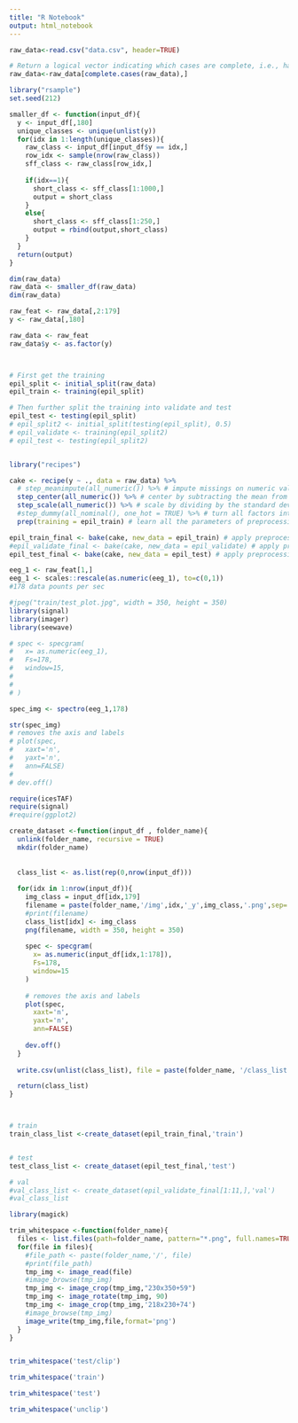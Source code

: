 ---
title: "R Notebook"
output: html_notebook
---

```{r}
raw_data<-read.csv("data.csv", header=TRUE)
```

```{r}
# Return a logical vector indicating which cases are complete, i.e., have no missing values
raw_data<-raw_data[complete.cases(raw_data),]
```

```{r}
library("rsample")
set.seed(212)

smaller_df <- function(input_df){
  y <- input_df[,180]
  unique_classes <- unique(unlist(y))
  for(idx in 1:length(unique_classes)){
    raw_class <- input_df[input_df$y == idx,]
    row_idx <- sample(nrow(raw_class))
    sff_class <- raw_class[row_idx,]
    
    if(idx==1){
      short_class <- sff_class[1:1000,]
      output = short_class
    }
    else{
      short_class <- sff_class[1:250,]
      output = rbind(output,short_class)
    }
  }
  return(output)
}

dim(raw_data)
raw_data <- smaller_df(raw_data)
dim(raw_data)
```

```{r}
raw_feat <- raw_data[,2:179]
y <- raw_data[,180]
```


```{r}

raw_data <- raw_feat
raw_data$y <- as.factor(y)



# First get the training
epil_split <- initial_split(raw_data)
epil_train <- training(epil_split)

# Then further split the training into validate and test
epil_test <- testing(epil_split)
# epil_split2 <- initial_split(testing(epil_split), 0.5)
# epil_validate <- training(epil_split2)
# epil_test <- testing(epil_split2)


library("recipes")

cake <- recipe(y ~ ., data = raw_data) %>%
  # step_meanimpute(all_numeric()) %>% # impute missings on numeric values with the mean
  step_center(all_numeric()) %>% # center by subtracting the mean from all numeric features
  step_scale(all_numeric()) %>% # scale by dividing by the standard deviation on all numeric features
  #step_dummy(all_nominal(), one_hot = TRUE) %>% # turn all factors into a one-hot coding
  prep(training = epil_train) # learn all the parameters of preprocessing on the training data

epil_train_final <- bake(cake, new_data = epil_train) # apply preprocessing to training data
#epil_validate_final <- bake(cake, new_data = epil_validate) # apply preprocessing to validation data
epil_test_final <- bake(cake, new_data = epil_test) # apply preprocessing to testing data


```







```{r}

eeg_1 <- raw_feat[1,]
eeg_1 <- scales::rescale(as.numeric(eeg_1), to=c(0,1))
#178 data pounts per sec

#jpeg("train/test_plot.jpg", width = 350, height = 350)
library(signal)
library(imager)
library(seewave)

# spec <- specgram(
#   x= as.numeric(eeg_1),
#   Fs=178,
#   window=15,
#   
# 
# )

spec_img <- spectro(eeg_1,178)

str(spec_img)
# removes the axis and labels
# plot(spec,
#   xaxt='n',
#   yaxt='n',
#   ann=FALSE)
# 
# dev.off()
```


```{r}
require(icesTAF)
require(signal)
#require(ggplot2)

create_dataset <-function(input_df , folder_name){
  unlink(folder_name, recursive = TRUE)
  mkdir(folder_name)
  
  
  class_list <- as.list(rep(0,nrow(input_df)))
  
  for(idx in 1:nrow(input_df)){
    img_class = input_df[idx,179]
    filename = paste(folder_name,'/img',idx,'_y',img_class,'.png',sep='')
    #print(filename)
    class_list[idx] <- img_class
    png(filename, width = 350, height = 350)
  
    spec <- specgram(
      x= as.numeric(input_df[idx,1:178]),
      Fs=178,
      window=15
    )
    
    # removes the axis and labels
    plot(spec,
      xaxt='n',
      yaxt='n',
      ann=FALSE)
    
    dev.off()
  }
  
  write.csv(unlist(class_list), file = paste(folder_name, '/class_list.csv', sep=''))

  return(class_list)
}



# train
train_class_list <-create_dataset(epil_train_final,'train')


# test
test_class_list <- create_dataset(epil_test_final,'test')

# val
#val_class_list <- create_dataset(epil_validate_final[1:11,],'val')
#val_class_list
```

```{r}
library(magick)

trim_whitespace <-function(folder_name){
  files <- list.files(path=folder_name, pattern="*.png", full.names=TRUE, recursive=FALSE)
  for(file in files){
    #file_path <- paste(folder_name,'/', file)
    #print(file_path)
    tmp_img <- image_read(file)
    #image_browse(tmp_img)
    tmp_img <- image_crop(tmp_img,"230x350+59")
    tmp_img <- image_rotate(tmp_img, 90)
    tmp_img <- image_crop(tmp_img,'218x230+74')
    #image_browse(tmp_img)
    image_write(tmp_img,file,format='png')
  }
}


trim_whitespace('test/clip')


```
```{r}
trim_whitespace('train')

```

```{r}
trim_whitespace('test')
```

```{r}
trim_whitespace('unclip')
```